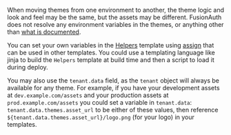 When moving themes from one environment to another, the theme logic and look and feel may be the same, but the assets may be different. FusionAuth does not resolve any environment variables in the themes, or anything other than [what is documented](/docs/customize/look-and-feel/template-variables).

You can set your own variables in the [Helpers](/docs/customize/look-and-feel/helpers) template using [assign](https://freemarker.apache.org/docs/ref_directive_assign.html) that can be used in other templates. You could use a templating language like jinja to build the `Helpers` template at build time and then a script to load it during deploy.

You may also use the `tenant.data` field, as the `tenant` object will always be available for any theme. For example, if you have your development assets at `dev.example.com/assets` and your production assets at `prod.example.com/assets` you could set a variable in `tenant.data`: `tenant.data.themes.asset_url` to be either of these values, then reference `${tenant.data.themes.asset_url}/logo.png` (for your logo) in your templates.
